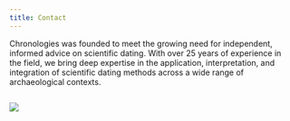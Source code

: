 ```yaml
---
title: Contact
---
```


Chronologies was founded to meet the growing need for independent, informed advice on scientific dating. With over 25 years of experience in the field, we bring deep expertise in the application, interpretation, and integration of scientific dating methods across a wide range of archaeological contexts.

:::::: {.columns style="align-items: center;"}
::: {.column width="35%"}
![](/images/IMG_3491.jpg)
:::

::: {.column width="10%"}
<!-- empty column to create gap -->
:::

::: {.column width="55%"}
:::
::::::
